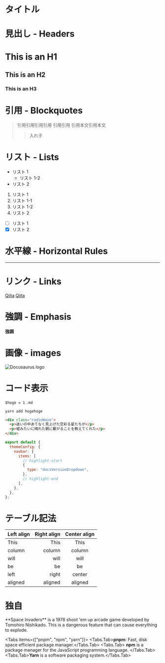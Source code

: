 
# タイトル

# 見出し - Headers

# This is an H1

## This is an H2

### This is an H3

# 引用 - Blockquotes

> 引用引用引用引用
> 引用引用
> 引用本文引用本文
>
> > 入れ子

# リスト - Lists

- リスト 1
  - リスト 1-2
- リスト 2

1. リスト 1
1. リスト 1-1
1. リスト 1-2
1. リスト 2

- [ ] リスト 1
- [x] リスト 2

# 水平線 - Horizontal Rules

---

# リンク - Links

[Qiita](http://qiita.com)
[Qiita](http://qiita.com "Qiita")

# 強調 - Emphasis

**強調**

# 画像 - images

![Docusaurus logo](/next.svg)

# コード表示

`$hoge = 1`
`.md`

```
yarn add hogehoge
```

```html copy filename="example.html"
<div class="radioWave">
  <p>迷いの中あてなく見上げた空彩る星たちが</p>
  <p>嘘みたいに晴れた朝に繋がることを教えてくれた</p>
</div>
```

```js copy filename="docusaurus.config.js"
export default {
  themeConfig: {
    navbar: {
      items: [
        // highlight-start
        {
          type: "docsVersionDropdown",
        },
        // highlight-end
      ],
    },
  },
};
```

# テーブル記法

| Left align | Right align | Center align |
| :--------- | ----------: | :----------: |
| This       |        This |     This     |
| column     |      column |    column    |
| will       |        will |     will     |
| be         |          be |      be      |
| left       |       right |    center    |
| aligned    |     aligned |   aligned    |

# 独自

<Callout emoji="👾">
  **Space Invaders** is a 1978 shoot 'em up arcade game developed by Tomohiro
  Nishikado.
</Callout>
<Callout type="error" emoji="️🚫">
  This is a dangerous feature that can cause everything to explode.
</Callout>

<Tabs items={["pnpm", "npm", "yarn"]}>
  <Tabs.Tab>**pnpm**: Fast, disk space efficient package manager.</Tabs.Tab>
  <Tabs.Tab>
    **npm** is a package manager for the JavaScript programming language.
  </Tabs.Tab>
  <Tabs.Tab>**Yarn** is a software packaging system.</Tabs.Tab>
</Tabs>
